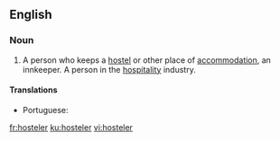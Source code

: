 ==English==
===Noun===
{{en-noun}}

#A person who keeps a [[hostel]] or other place of [[accommodation]], an innkeeper.  A person in the [[hospitality]] industry.

====Translations====
{{trans-top|person who keeps a hostel}}
* Portuguese: {{t|pt|albergador|m}}
{{trans-mid}}
{{trans-bottom}}

[[fr:hosteler]]
[[ku:hosteler]]
[[vi:hosteler]]
